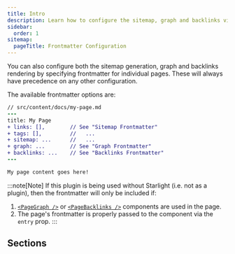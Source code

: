 ```yaml
---
title: Intro
description: Learn how to configure the sitemap, graph and backlinks via frontmatter.
sidebar:
  order: 1
sitemap:
  pageTitle: Frontmatter Configuration
---
```



You can also configure both the sitemap generation, graph and backlinks rendering
by specifying frontmatter for individual pages. These will always have precedence on
any other configuration.

The available frontmatter options are:
```diff lang="md"
// src/content/docs/my-page.md
---
title: My Page
+ links: [],		// See "Sitemap Frontmatter"
+ tags: [],			//   ...
+ sitemap: ...		//   ...
+ graph: ...		// See "Graph Frontmatter"
+ backlinks: ...	// See "Backlinks Frontmatter"
---

My page content goes here!
```

:::note[Note]
If this plugin is being used without Starlight (i.e. not as a plugin),
then the frontmatter will only be included if:
1. [`<PageGraph />`](/starlight-site-graph/components/pagegraph) or [`<PageBacklinks />`](/starlight-site-graph/components/pagebacklinks) components are used in the page.
2. The page's frontmatter is properly passed to the component via the `entry` prop.
:::

## Sections
<CardGrid stagger>
	<LinkCardIcon
		icon="seti:json"
		title="Sitemap Frontmatter"
		href="/starlight-site-graph/configuration/frontmatter/sitemap/"
		description="Learn more about the sitemap frontmatter configuration."
	/>
	<LinkCardIcon
		icon="seti:graphql"
		title="Graph Frontmatter"
		href="/starlight-site-graph/configuration/frontmatter/graph/"
		description="Learn more about the graph frontmatter configuration."
	/>
	<LinkCardIcon
		icon="external"
		title="Backlinks Frontmatter"
		href="/starlight-site-graph/configuration/frontmatter/backlinks/"
		description="Learn more about the backlinks frontmatter configuration."
	/>

</CardGrid>
